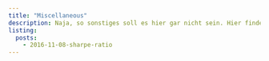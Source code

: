 ```yaml
---
title: "Miscellaneous"
description: Naja, so sonstiges soll es hier gar nicht sein. Hier finden sich Einträge über Sportromantik, heiße Tourentips (nicht alle müssen nachgefahren werden ;) und feine Radlstraßen aus aller Länder.
listing:
  posts:
    - 2016-11-08-sharpe-ratio
---
```



